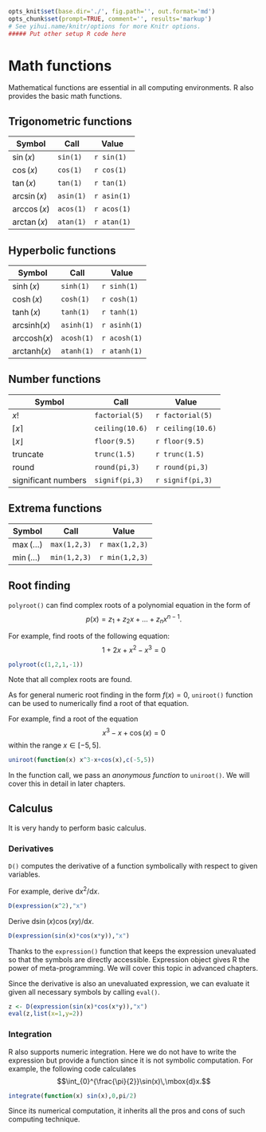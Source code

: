 ```r
opts_knit$set(base.dir='./', fig.path='', out.format='md')
opts_chunk$set(prompt=TRUE, comment='', results='markup')
# See yihui.name/knitr/options for more Knitr options.
##### Put other setup R code here

```

# Math functions

Mathematical functions are essential in all computing environments. R also provides the basic math functions.

## Trigonometric functions

| Symbol | Call | Value |
|--------|------|-------|
| $\sin(x)$ | `sin(1)` | `r sin(1)` |
| $\cos(x)$ | `cos(1)` | `r cos(1)` |
| $\tan(x)$ | `tan(1)` | `r tan(1)` |
| $\arcsin(x)$ | `asin(1)` | `r asin(1)` |
| $\arccos(x)$ | `acos(1)` | `r acos(1)` |
| $\arctan(x)$ | `atan(1)` | `r atan(1)` |

## Hyperbolic functions

| Symbol | Call | Value |
|--------|------|-------|
| $\sinh(x)$ | `sinh(1)` | `r sinh(1)` |
| $\cosh(x)$ | `cosh(1)` | `r cosh(1)` |
| $\tanh(x)$ | `tanh(1)` | `r tanh(1)` |
| $\mbox{arcsinh}(x)$ | `asinh(1)` | `r asinh(1)` |
| $\mbox{arccosh}(x)$ | `acosh(1)` | `r acosh(1)` |
| $\mbox{arctanh}(x)$ | `atanh(1)` | `r atanh(1)` |

## Number functions

| Symbol | Call | Value |
|--------|------|-------|
| $x!$ | `factorial(5)` | `r factorial(5)`|
| $\lceil x\rceil$ | `ceiling(10.6)` | `r ceiling(10.6)` |
| $\lfloor x\rfloor$ | `floor(9.5)` | `r floor(9.5)` |
| truncate | `trunc(1.5)` | `r trunc(1.5)` |
| round | `round(pi,3)` | `r round(pi,3)` |
| significant numbers | `signif(pi,3)` | `r signif(pi,3)` |

## Extrema functions

| Symbol | Call | Value |
|--------|------|-------|
| $\max(\ldots)$ | `max(1,2,3)` | `r max(1,2,3)` |
| $\min(\ldots)$ | `min(1,2,3)` | `r min(1,2,3)` |

## Root finding

`polyroot()` can find complex roots of a polynomial equation in the form of 
$$ p(x) = z_1 + z_2 x + \ldots + z_n x^{n-1}.$$

For example, find roots of the following equation:
$$ 1 + 2 x + x^2 - x^3 = 0 $$

```r
polyroot(c(1,2,1,-1))
```

Note that all complex roots are found.

As for general numeric root finding in the form $f(x)=0$, `uniroot()` function can be used to numerically find a root of that equation.

For example, find a root of the equation $$x^3 - x + \cos(x) = 0$$ within the range $x\in[-5,5]$.

```r
uniroot(function(x) x^3-x+cos(x),c(-5,5))
```

In the function call, we pass an *anonymous function* to `uniroot()`. We will cover this in detail in later chapters.

## Calculus

It is very handy to perform basic calculus. 

### Derivatives

`D()` computes the derivative of a function symbolically with respect to given variables. 

For example, derive $\mbox{d}x^{2}/\mbox{d}x$.

```r
D(expression(x^2),"x")
```

Derive $\mbox{d}\sin(x)\cos(xy)/\mbox{d}x$.

```r
D(expression(sin(x)*cos(x*y)),"x")
```

Thanks to the `expression()` function that keeps the expression unevaluated so that the symbols are directly accessible. Expression object gives R the power of meta-programming. We will cover this topic in advanced chapters.

Since the derivative is also an unevaluated expression, we can evaluate it given all necessary symbols by calling `eval()`.

```r
z <- D(expression(sin(x)*cos(x*y)),"x")
eval(z,list(x=1,y=2))
```

### Integration

R also supports numeric integration. Here we do not have to write the expression but provide a function since it is not symbolic computation. For example, the following code calculates $$\int_{0}^{\frac{\pi}{2}}\sin(x)\,\mbox{d}x.$$

```r
integrate(function(x) sin(x),0,pi/2)
```

Since its numerical computation, it inherits all the pros and cons of such computing technique.
